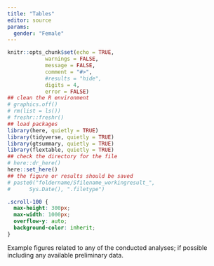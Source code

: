 ```yaml
---
title: "Tables"
editor: source
params: 
  gender: "Female"
---
```


```r
knitr::opts_chunk$set(echo = TRUE,
            warnings = FALSE,
            message = FALSE,
            comment = "#>",
            #results = "hide",
            digits = 4,
            error = FALSE)
## clean the R environment
# graphics.off()
# rm(list = ls())
# freshr::freshr()
## load packages
library(here, quietly = TRUE)
library(tidyverse, quietly = TRUE)
library(gtsummary, quietly = TRUE)
library(flextable, quietly = TRUE)
## check the directory for the file
# here::dr_here()
here::set_here()
## the figure or results should be saved
# paste0("foldername/Sfilename_workingresult_",
#      Sys.Date(), ".filetype")
```

```css
.scroll-100 {
  max-height: 300px;
  max-width: 1000px;
  overflow-y: auto;
  background-color: inherit;
}
```

Example figures related to any of the conducted analyses; if possible including any available
preliminary data.
